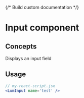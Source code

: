 {/* Build custom documentation */}


<Meta of={InputStories} />

# Input component

## Concepts

Displays an input field

## Usage

```jsx
// my-react-script.jsx
<LumInput name='test' />
```

<Canvas of={InputStories.Example} />
